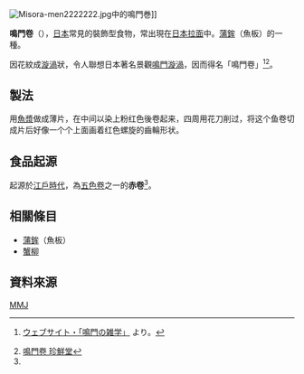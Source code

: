 
[[Image:Misora-men2222222.jpg|thumb]]中的鳴門巻]]

'''鳴門卷'''（{{jpn|j=鳴門巻き|hg=なるとまき|rm=Narutomaki}}），[[日本|日本]]常見的裝飾型食物，常出現在[[日本拉面|日本拉面]]中。[[蒲鉾|蒲鉾]]（魚板）的一種。

因花紋成[[漩渦|漩渦]]狀，令人聯想日本著名景觀[[鳴門漩渦|鳴門漩渦]]，因而得名「鳴門卷」<ref>{{Tsl|ja|渦の道}}[http://www.uzunomichi.jp/4.php ウェブサイト・「鳴門の雑学」] {{Wayback|url=http://www.uzunomichi.jp/4.php |date=20090204002711 }}より。</ref><ref name=zxt>[http://www.justfresh.hk/store/index.php?route=product/product&product_id=176 鳴門卷 珍鮮堂]{{dead link|date=2018年5月 |bot=InternetArchiveBot |fix-attempted=yes }}</ref>。

==製法==
用[[魚漿|魚漿]]做成薄片，在中间以染上粉红色後卷起来，四周用花刀削过，将这个鱼卷切成片后好像一个个上面画着红色螺旋的齒輪形状。

==食品起源==
起源於[[江戶時代|江戶時代]]，為[[五色卷|五色卷]]之一的'''赤卷'''<ref name="zxt" />。

==相關條目==
*[[蒲鉾|蒲鉾]]（魚板）
*[[蟹柳|蟹柳]]

==資料來源==
<div class="references-small">
  <references/>
</div>

[[Category:蒲鉾|MMJ]]